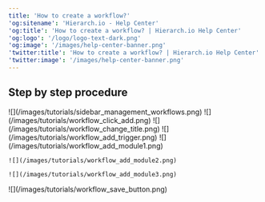 ```yaml
---
title: 'How to create a workflow?'
'og:sitename': 'Hierarch.io - Help Center'
'og:title': 'How to create a workflow? | Hierarch.io Help Center'
'og:logo': '/logo/logo-text-dark.png'
'og:image': '/images/help-center-banner.png'
'twitter:title': 'How to create a workflow? | Hierarch.io Help Center'
'twitter:image': '/images/help-center-banner.png'
---
```


## Step by step procedure

<Steps>
  <Step title="On the sidebar, &#x22;Workflows&#x22;">
    ![](/images/tutorials/sidebar_management_workflows.png)
  </Step>

  <Step title="Then click &#x22;Add&#x22;">
    ![](/images/tutorials/workflow_click_add.png)
  </Step>

  <Step title="Change Workflow title.">
    ![](/images/tutorials/workflow_change_title.png)
  </Step>

  <Step title="Add &#x22;Trigger&#x22;.">
    ![](/images/tutorials/workflow_add_trigger.png)
  </Step>

  <Step title="Add Modules.">
    ![](/images/tutorials/workflow_add_module1.png)

    ![](/images/tutorials/workflow_add_module2.png)

    ![](/images/tutorials/workflow_add_module3.png)
  </Step>

  <Step title="Click Save.">
    ![](/images/tutorials/workflow_save_button.png)
  </Step>
</Steps>